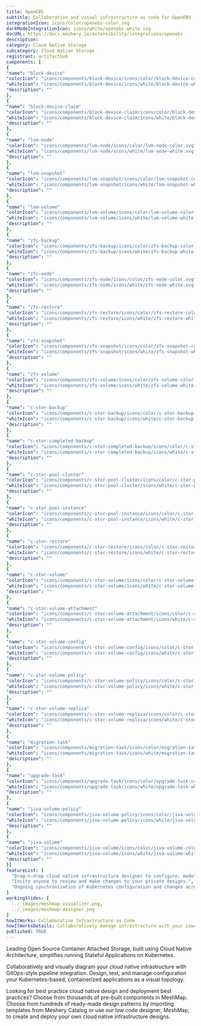 ```yaml
---
title: OpenEBS
subtitle: Collaborative and visual infrastructure as code for OpenEBS
integrationIcon: icons/color/openebs-color.svg
darkModeIntegrationIcon: icons/white/openebs-white.svg
docURL: https://docs.meshery.io/extensibility/integrations/openebs
description: 
category: Cloud Native Storage
subcategory: Cloud Native Storage
registrant: artifacthub
components: [
{
"name": "block-device"
"colorIcon": "icons/components/block-device/icons/color/block-device-color.svg"
"whiteIcon": "icons/components/block-device/icons/white/block-device-white.svg"
"description": ""
},
{
"name": "block-device-claim"
"colorIcon": "icons/components/block-device-claim/icons/color/block-device-claim-color.svg"
"whiteIcon": "icons/components/block-device-claim/icons/white/block-device-claim-white.svg"
"description": ""
},
{
"name": "lvm-node"
"colorIcon": "icons/components/lvm-node/icons/color/lvm-node-color.svg"
"whiteIcon": "icons/components/lvm-node/icons/white/lvm-node-white.svg"
"description": ""
},
{
"name": "lvm-snapshot"
"colorIcon": "icons/components/lvm-snapshot/icons/color/lvm-snapshot-color.svg"
"whiteIcon": "icons/components/lvm-snapshot/icons/white/lvm-snapshot-white.svg"
"description": ""
},
{
"name": "lvm-volume"
"colorIcon": "icons/components/lvm-volume/icons/color/lvm-volume-color.svg"
"whiteIcon": "icons/components/lvm-volume/icons/white/lvm-volume-white.svg"
"description": ""
},
{
"name": "zfs-backup"
"colorIcon": "icons/components/zfs-backup/icons/color/zfs-backup-color.svg"
"whiteIcon": "icons/components/zfs-backup/icons/white/zfs-backup-white.svg"
"description": ""
},
{
"name": "zfs-node"
"colorIcon": "icons/components/zfs-node/icons/color/zfs-node-color.svg"
"whiteIcon": "icons/components/zfs-node/icons/white/zfs-node-white.svg"
"description": ""
},
{
"name": "zfs-restore"
"colorIcon": "icons/components/zfs-restore/icons/color/zfs-restore-color.svg"
"whiteIcon": "icons/components/zfs-restore/icons/white/zfs-restore-white.svg"
"description": ""
},
{
"name": "zfs-snapshot"
"colorIcon": "icons/components/zfs-snapshot/icons/color/zfs-snapshot-color.svg"
"whiteIcon": "icons/components/zfs-snapshot/icons/white/zfs-snapshot-white.svg"
"description": ""
},
{
"name": "zfs-volume"
"colorIcon": "icons/components/zfs-volume/icons/color/zfs-volume-color.svg"
"whiteIcon": "icons/components/zfs-volume/icons/white/zfs-volume-white.svg"
"description": ""
},
{
"name": "c-stor-backup"
"colorIcon": "icons/components/c-stor-backup/icons/color/c-stor-backup-color.svg"
"whiteIcon": "icons/components/c-stor-backup/icons/white/c-stor-backup-white.svg"
"description": ""
},
{
"name": "c-stor-completed-backup"
"colorIcon": "icons/components/c-stor-completed-backup/icons/color/c-stor-completed-backup-color.svg"
"whiteIcon": "icons/components/c-stor-completed-backup/icons/white/c-stor-completed-backup-white.svg"
"description": ""
},
{
"name": "c-stor-pool-cluster"
"colorIcon": "icons/components/c-stor-pool-cluster/icons/color/c-stor-pool-cluster-color.svg"
"whiteIcon": "icons/components/c-stor-pool-cluster/icons/white/c-stor-pool-cluster-white.svg"
"description": ""
},
{
"name": "c-stor-pool-instance"
"colorIcon": "icons/components/c-stor-pool-instance/icons/color/c-stor-pool-instance-color.svg"
"whiteIcon": "icons/components/c-stor-pool-instance/icons/white/c-stor-pool-instance-white.svg"
"description": ""
},
{
"name": "c-stor-restore"
"colorIcon": "icons/components/c-stor-restore/icons/color/c-stor-restore-color.svg"
"whiteIcon": "icons/components/c-stor-restore/icons/white/c-stor-restore-white.svg"
"description": ""
},
{
"name": "c-stor-volume"
"colorIcon": "icons/components/c-stor-volume/icons/color/c-stor-volume-color.svg"
"whiteIcon": "icons/components/c-stor-volume/icons/white/c-stor-volume-white.svg"
"description": ""
},
{
"name": "c-stor-volume-attachment"
"colorIcon": "icons/components/c-stor-volume-attachment/icons/color/c-stor-volume-attachment-color.svg"
"whiteIcon": "icons/components/c-stor-volume-attachment/icons/white/c-stor-volume-attachment-white.svg"
"description": ""
},
{
"name": "c-stor-volume-config"
"colorIcon": "icons/components/c-stor-volume-config/icons/color/c-stor-volume-config-color.svg"
"whiteIcon": "icons/components/c-stor-volume-config/icons/white/c-stor-volume-config-white.svg"
"description": ""
},
{
"name": "c-stor-volume-policy"
"colorIcon": "icons/components/c-stor-volume-policy/icons/color/c-stor-volume-policy-color.svg"
"whiteIcon": "icons/components/c-stor-volume-policy/icons/white/c-stor-volume-policy-white.svg"
"description": ""
},
{
"name": "c-stor-volume-replica"
"colorIcon": "icons/components/c-stor-volume-replica/icons/color/c-stor-volume-replica-color.svg"
"whiteIcon": "icons/components/c-stor-volume-replica/icons/white/c-stor-volume-replica-white.svg"
"description": ""
},
{
"name": "migration-task"
"colorIcon": "icons/components/migration-task/icons/color/migration-task-color.svg"
"whiteIcon": "icons/components/migration-task/icons/white/migration-task-white.svg"
"description": ""
},
{
"name": "upgrade-task"
"colorIcon": "icons/components/upgrade-task/icons/color/upgrade-task-color.svg"
"whiteIcon": "icons/components/upgrade-task/icons/white/upgrade-task-white.svg"
"description": ""
},
{
"name": "jiva-volume-policy"
"colorIcon": "icons/components/jiva-volume-policy/icons/color/jiva-volume-policy-color.svg"
"whiteIcon": "icons/components/jiva-volume-policy/icons/white/jiva-volume-policy-white.svg"
"description": ""
},
{
"name": "jiva-volume"
"colorIcon": "icons/components/jiva-volume/icons/color/jiva-volume-color.svg"
"whiteIcon": "icons/components/jiva-volume/icons/white/jiva-volume-white.svg"
"description": ""
}]
featureList: [
  "Drag-n-drop cloud native infrastructure designer to configure, model, and deploy your workloads.",
  "Invite anyone to review and make changes to your private designs.",
  "Ongoing synchronization of Kubernetes configuration and changes across any number of clusters."
]
workingSlides: [
  ../_images/meshmap-visualizer.png,
  ../_images/meshmap-designer.png
]
howItWorks: Collaborative Infrastructure as Code
howItWorksDetails: Collaboratively manage infrastructure with your coworkers synchronously sharing the same designs.
published: TRUE
---
```

<p>
Leading Open Source Container Attached Storage, built using Cloud Native Architecture, simplifies running Stateful Applications on Kubernetes.
</p>
<p>
    Collaboratively and visually diagram your cloud native infrastructure with GitOps-style pipeline integration. Design, test, and manage configuration your Kubernetes-based, containerized applications as a visual topology.
</p>
<p>
    Looking for best practice cloud native design and deployment best practices? Choose from thousands of pre-built components in MeshMap. Choose from hundreds of ready-made design patterns by importing templates from Meshery Catalog or use our low code designer, MeshMap, to create and deploy your own cloud native infrastructure designs.
</p>
